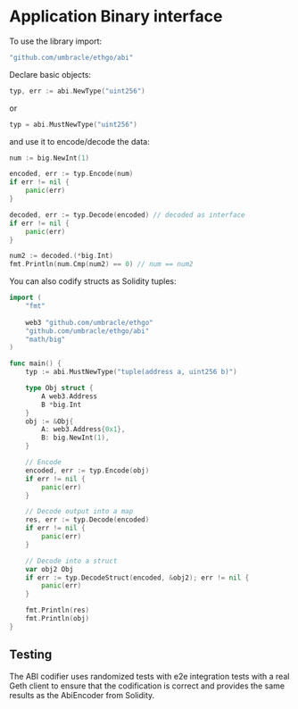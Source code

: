 
# Application Binary interface

To use the library import:

```go
"github.com/umbracle/ethgo/abi"
```

Declare basic objects:

```go
typ, err := abi.NewType("uint256")
```

or 

```go
typ = abi.MustNewType("uint256")
```

and use it to encode/decode the data:

```go
num := big.NewInt(1)

encoded, err := typ.Encode(num)
if err != nil {
    panic(err)
}

decoded, err := typ.Decode(encoded) // decoded as interface
if err != nil {
    panic(err)
}

num2 := decoded.(*big.Int)
fmt.Println(num.Cmp(num2) == 0) // num == num2
```

You can also codify structs as Solidity tuples:

```go
import (
	"fmt"
    
	web3 "github.com/umbracle/ethgo"
	"github.com/umbracle/ethgo/abi"
	"math/big"
)

func main() {
	typ := abi.MustNewType("tuple(address a, uint256 b)")

	type Obj struct {
		A web3.Address
		B *big.Int
	}
	obj := &Obj{
		A: web3.Address{0x1},
		B: big.NewInt(1),
	}

	// Encode
	encoded, err := typ.Encode(obj)
	if err != nil {
		panic(err)
	}

	// Decode output into a map
	res, err := typ.Decode(encoded)
	if err != nil {
		panic(err)
	}

	// Decode into a struct
	var obj2 Obj
	if err := typ.DecodeStruct(encoded, &obj2); err != nil {
		panic(err)
	}

	fmt.Println(res)
	fmt.Println(obj)
}
```

## Testing

The ABI codifier uses randomized tests with e2e integration tests with a real Geth client to ensure that the codification is correct and provides the same results as the AbiEncoder from Solidity. 
